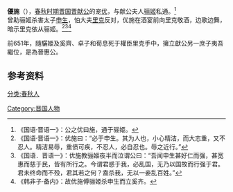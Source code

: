 {{Infobox 先秦人物
|名稱=优施
|姓=
|氏=
|名=施
|字=
|别名=
|別字=
|諡號=
|時代=春秋時期
|國家=晉國
|身份=[[晋献公|晋献公]]宠优
|官位=
|爵位=
|出生日期=
|出生地點=
|逝世日期=
|逝世地点=
|在位年代=
|父=
|母=
|正妻=
|妾=
|夫=
|子女=
|太子=
|都城=
|居所=
|墓葬=
|著作=
}}
'''優施'''（{{bd|？||？||catIdx=Y优}}），[[春秋时期|春秋时期]][[晋国|晋国]][[晋献公|晋献公]]的宠[[优伶|优]]，与献公夫人[[骊姬|骊姬]]私通。<ref>《国语·晋语一》：公之优曰施，通于骊姬。</ref><br />

曾助骊姬杀害太子[[申生|申生]]，怕大夫[[里克|里克]]反对，优施在酒宴前向里克敬酒，边歌边舞，暗示里克依从骊姬。<ref>《国语·晋语一》：优施曰：“必于申生。其为人也，小心精洁，而大志重，又不忍人。精洁易辱，重偾可疾，不忍人，必自忍也。辱之近行。”</ref><ref>《国语．晋语一》：优施教骊姬夜半而泣谓公曰：“吾闻申生甚好仁而强，甚宽惠而慈于民，皆有所行之。今谓君惑于我，必乱国，无乃以国故而行强于君。君未终命而不殁，君其若之何？盍杀我，无以一妾乱百姓。”</ref><ref>《韩非子·备内》：故优施傅骊姬杀申生而立奚齐。</ref>

前651年，隨驪姬及奚齊、卓子和荀息死于權臣里克手中，擁立獻公另一庶子夷吾繼位，是為晉惠公。

==参考资料==
{{reflist}}

[[分类:春秋人|分类:春秋人]]
[[Category:晋国人物|Category:晋国人物]]